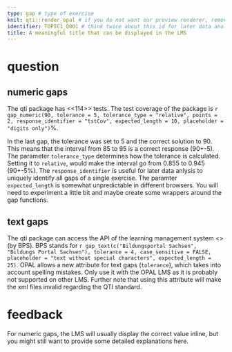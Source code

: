 ```yaml
---
type: gap # type of exercise
knit: qti::render_opal # if you do not want our preview renderer, remove this
identifier: TOPIC1_Q001 # think twice about this id for later data analysis!
title: A meaningful title that can be displayed in the LMS
---
```


# question

## numeric gaps

The qti package has <<114>> tests. The test coverage of the package is `r gap_numeric(90, tolerance = 5, tolerance_type = "relative", points = 2, response_identifier = "tstCov", expected_length = 10, placeholder = "digits only")`%.

In the last gap, the tolerance was set to 5 and the correct solution to 90. This means that the interval from 85 to 95 is a correct response (90+-5). The parameter `tolerance_type` determines how the tolerance is calculated. Setting it to `relative`, would make the interval go from 0.855 to 0.945 (90+-5%). The `response_identifier` is useful for later data anlysis to uniquely identify all gaps of a single exercise. The paramter `expected_length` is somewhat unpredictable in different browsers. You will need to experiment a little bit and maybe create some wrappers around the gap functions.

## text gaps

The qti package can access the API of the learning management system <<OPAL>> (by BPS). BPS stands for `r gap_text(c("Bildungsportal Sachsen", "Bildungs Portal Sachsen"), tolerance = 4, case_sensitive = FALSE, placeholder = "text without special characters", expected_length = 25)`. OPAL allows a new attribute for text gaps (`tolerance`), which takes into account spelling mistakes. Only use it with the OPAL LMS as it is probably not supported on other LMS. Further note that using this attribute will make the xml files invalid regarding the QTI standard.

# feedback

For numeric gaps, the LMS will usually display the correct value inline, but you might still want to provide some detailed explanations here.

<!-- If you prefer specific feedback for correct and incorrect solution, delete the general feedback section and uncomment everything starting from the next line:

# feedback+

Nice. (Only displayed when the solution is correct.)

# feedback-

Try again. (Only displayed if the solution is not correct.)
-->
